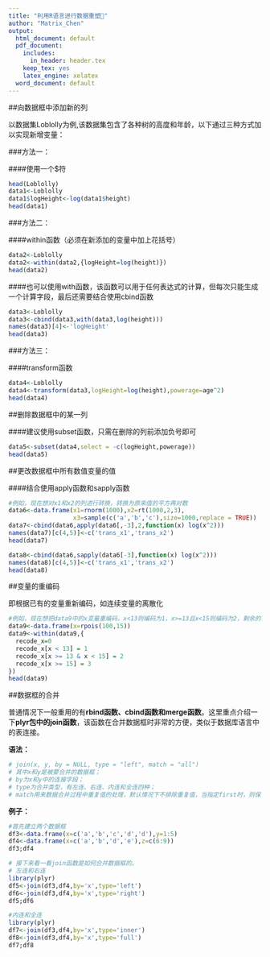 ```yaml
---
title: "利用R语言进行数据重塑"
author: "Matrix_Chen"
output:
  html_document: default
  pdf_document:
    includes:
      in_header: header.tex
    keep_tex: yes
    latex_engine: xelatex
  word_document: default
---
```


##向数据框中添加新的列

以数据集Loblolly为例,该数据集包含了各种树的高度和年龄，以下通过三种方式加以实现新增变量：

###方法一：

####使用一个$符

```r
head(Loblolly)
data1<-Loblolly
data1$logHeight<-log(data1$height)
head(data1)
```

###方法二：

####within函数（必须在新添加的变量中加上花括号）

```r
data2<-Loblolly
data2<-within(data2,{logHeight=log(height)})
head(data2)
```

####也可以使用with函数，该函数可以用于任何表达式的计算，但每次只能生成一个计算字段，最后还需要结合使用cbind函数

```r
data3<-Loblolly
data3<-cbind(data3,with(data3,log(height)))
names(data3)[4]<-'logHeight'
head(data3)
```

###方法三：

####transform函数

```r
data4<-Loblolly
data4<-transform(data3,logHeight=log(height),powerage=age^2)
head(data4)
```

##删除数据框中的某一列

####建议使用subset函数，只需在删除的列前添加负号即可

```r
data5<-subset(data4,select = -c(logHeight,powerage))
head(data5)
```

##更改数据框中所有数值变量的值

####结合使用apply函数和sapply函数

```r
#例如，现在想对x1和x2的列进行转换，转换为原来值的平方再对数
data6<-data.frame(x1=rnorm(1000),x2=rt(1000,2,3),
                  x3=sample(c('a','b','c'),size=1000,replace = TRUE))
data7<-cbind(data6,apply(data6[,-3],2,function(x) log(x^2)))
names(data7)[c(4,5)]<-c('trans_x1','trans_x2')
head(data7)

data8<-cbind(data6,sapply(data6[-3],function(x) log(x^2)))
names(data8)[c(4,5)]<-c('trans_x1','trans_x2')
head(data8)
```

##变量的重编码

即根据已有的变量重新编码，如连续变量的离散化

```r
#例如，现在想把data9中的x变量重编码，x<13则编码为1，x>=13且x<15则编码为2，剩余的编码为3
data9<-data.frame(x=rpois(100,15))
data9<-within(data9,{
  recode_x=0
  recode_x[x < 13] = 1
  recode_x[x >= 13 & x < 15] = 2
  recode_x[x >= 15] = 3
})
head(data9)
```

##数据框的合并

普通情况下一般重用的有**rbind函数、cbind函数和merge函数**。这里重点介绍一下**plyr包中的join函数**，该函数在合并数据框时非常的方便，类似于数据库语言中的表连接。

**语法：**

```r
# join(x, y, by = NULL, type = "left", match = "all")
# 其中x和y是被要合并的数据框；
# by为x和y中的连接字段；
# type为合并类型，有左连、右连、内连和全连四种；
# match用来数据合并过程中重复值的处理，默认情况下不排除重复值，当指定first时，则保留重复值中的第一个。
```

**例子：**

```r
#首先建立两个数据框
df3<-data.frame(x=c('a','b','c','d','d'),y=1:5)
df4<-data.frame(x=c('a','b','d','e'),z=c(6:9))
df3;df4

# 接下来看一看join函数是如何合并数据框的。
# 左连和右连
library(plyr)
df5<-join(df3,df4,by='x',type='left')
df6<-join(df3,df4,by='x',type='right')
df5;df6

#内连和全连
library(plyr)
df7<-join(df3,df4,by='x',type='inner')
df8<-join(df3,df4,by='x',type='full')
df7;df8
```


